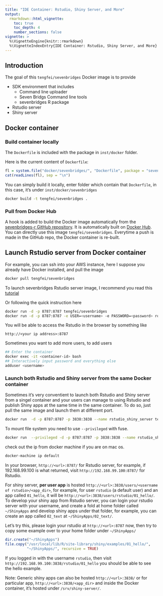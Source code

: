 ```yaml
---
title: "IDE Container: Rstudio, Shiny Server, and More"
output:
  rmarkdown::html_vignette:
    toc: true
    toc_depth: 4
    number_sections: false
vignette: >
  %\VignetteEngine{knitr::rmarkdown}
  %\VignetteIndexEntry{IDE Container: Rstudio, Shiny Server, and More}
---
```


## Introduction

The goal of this `tengfei/sevenbridges` Docker image is to provide

- SDK environment that includes
    - Command line uploader
    - Seven Bridgs Command line tools
    - sevenbridges R package
- Rstudio server
- Shiny server

## Docker container

### Build container locally

The `Dockerfile` is included with the package in `inst/docker` folder. 

Here is the current content of `Dockerfile`:
```r
fl = system.file("docker/sevenbridges/", "Dockerfile", package = "sevenbridges")
cat(readLines(fl), sep = "\n")
```

You can simply build it locally, enter folder which contain that `Dockerfile`, in this case,
it's under `inst/docker/sevenbridges`

```bash
docker build -t tengfei/sevenbridges .
```

### Pull from Docker Hub 

A hook is added to build the Docker image automatically from the [sevenbridges-r GitHub repository](https://github.com/sbg/sevenbridges-r/tree/master/inst/docker/sevenbridges). It is automatically built on [Docker Hub](https://hub.docker.com/r/tengfei/sevenbridges/). You can directly use this image `tengfei/sevenbridges`. Everytime a push is made in the GitHub repo, the Docker container is re-built.

## Launch Rstudio server from Docker container 

For example, you can ssh into your AWS instance, here I suppose you already have Docker installed, and pull the image

```bash
docker pull tengfei/sevenbridges
```

To launch sevenbridges Rstudio server image, I recommend you read this [tutorial](https://github.com/rocker-org/rocker/wiki/Using-the-RStudio-image)

Or following the quick instruction here

```bash
docker run -d -p 8787:8787 tengfei/sevenbridges
docker run -d -p 8787:8787 -e USER=<username> -e PASSWORD=<password> rocker/rstudio
```

You will be able to access the Rstudio in the browser by something like

`http://<your ip address>:8787`

Sometimes you want to add more users, to add users

```bash
## Enter the container
docker exec -it <container-id> bash
## Interactively input password and everything else
adduser <username>
```

### Launch both Rstudio and Shiny server from the same Docker container

Sometimes it's very conventient to launch both Rstudio and Shiny server from a singel container and your users can manage to using Rstudio and publish Shiny apps at the same time in the same container. To do so, just pull the same image and launch them at different port. 

```bash
docker run  -d -p 8787:8787 -p 3838:3838 --name rstudio_shiny_server tengfei/sevenbridges
```

To mount file system you need to use `--privileged` with fuse.

```bash
docker run  --privileged -d -p 8787:8787 -p 3838:3838 --name rstudio_shiny_server tengfei/sevenbridges
```

check out the ip from docker machine if you are on mac os.

```bash
docker-machine ip default
```

In your browser, `http://<url>:8787/` for Rstudio server, for example, if 192.168.99.100 is what returned, visit `http://192.168.99.100:8787/` for Rstudio.


For shiny server, __per user app__ is hosted `http://<url>:3838/users/<username of rstudio>/<app_dir>`, for example, for user `rstudio` (a default user) and an app called `01_hello`, it will be `http://<url>:3838/users/rstudio/01_hello/`. To develop your shiny app from Rstudio server, you can login your rstudio server with your username, and create a fold at home folder called `~/ShinyApps` and develop shiny apps under that folder, for example, you can create an app called `02_text` at `~/ShinyApps/02_text/`.

Let's try this, please login your rstudio at `http://<url>:8787` now, then try to copy some example over to your home folder under `~/ShinyApps/`

```r
dir.create("~/ShinyApps")
file.copy("/usr/local/lib/R/site-library/shiny/examples/01_hello/",
          "~/ShinyApps/", recursive = TRUE)
```

If you logged in with the username `rstudio`, then visit `http://192.168.99.100:3838/rstudio/01_hello` you should be able to see the hello example.

Note: Generic shiny apps can also be hosted `http://<url>:3838/` or for particular app, `http://<url>:3838/<app_dir>` and inside the Docker container, it's hosted under `/srv/shiny-server/`.
